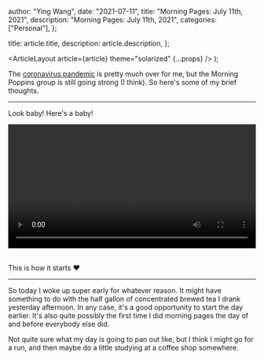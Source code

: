 
  author: "Ying Wang",
  date: "2021-07-11",
  title: "Morning Pages: July 11th, 2021",
  description: "Morning Pages: July 11th, 2021",
  categories: ["Personal"],
};

  title: article.title,
  description: article.description,
};

  <ArticleLayout article={article} theme="solarized" {...props} />
);

The [coronavirus
pandemic](https://en.wikipedia.org/wiki/2019-20_coronavirus_pandemic) is pretty
much over for me, but the Morning Poppins group is still going strong (I think).
So here's some of my brief thoughts.

---

Look baby! Here's a baby!

<!-- https://stackoverflow.com/a/26276254 -->

<video style="width: 100%; width: -moz-available; width: -webkit-fill-available; width: fill-available; max-width: 100%;" controls>
    <source src="/video/posts/2021/07/11/morning_pages.mp4" type="video/mp4">
    Your browser does not support HTML5 video.
</video>
<br/>
<br/>

This is how it starts :heart:

---

So today I woke up super early for whatever reason. It might have something to
do with the half gallon of concentrated brewed tea I drank yesterday afternoon.
In any case, it's a good opportunity to start the day earlier. It's also quite
possibly the first time I did morning pages the day of and before everybody else
did.

Not quite sure what my day is going to pan out like, but I think I might go for
a run, and then maybe do a little studying at a coffee shop somewhere.
